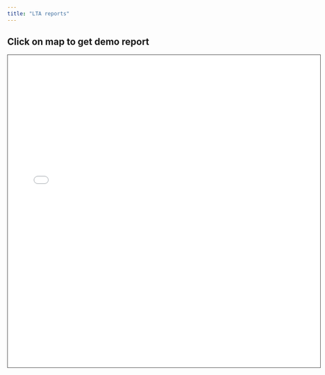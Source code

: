 ```yaml
---
title: "LTA reports"
---
```



## Click on map to get demo report


<iframe src="leaflet.html" height="720" width="720" style="border: 1px solid #464646;" allowfullscreen="" allow="autoplay" data-external=".5"></iframe>